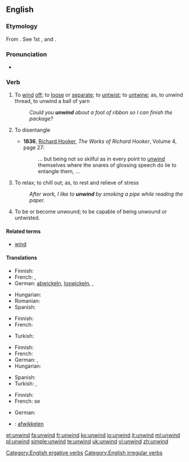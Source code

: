 ==English==

===Etymology===
From {{etyl|ang}} {{term|unwindan}}. See 1st {{term|un-}}, and {{term|wind||to coil}}.

===Pronunciation===
* {{IPA|/ʌnˈwaɪnd/}}
*: {{rhymes|aɪnd}}

===Verb===
{{en-verb|unwinds|unwinding|unwound}}

# {{transitive}} To [[wind]] [[off]]; to [[loose]] or [[separate]]; to [[untwist]]; to [[untwine]]; as, to unwind thread, to unwind a ball of yarn
#: ''Could you '''unwind''' about a foot of ribbon so I can finish the package?''
# {{transitive|obsolete}} To disentangle
#* '''1836''', [[w:Richard Hooker|Richard Hooker]], ''The Works of Richard Hooker'', Volume 4, page 27:
#*: ... but being not so skilful as in every point to [[unwind]] themselves where the snares of glossing speech do lie to entangle them, ...
# {{intransitive|slang}} To relax; to chill out; as, to rest and relieve of stress
#: ''After work, I like to '''unwind''' by smoking a pipe while reading the paper.''
# {{intransitive}} To be or become unwound; to be capable of being unwound or untwisted.

====Related terms====
* [[wind]]

====Translations====
{{trans-top|To wind off}}
* Finnish: {{t+|fi|purkaa}}
* French: {{t+|fr|dérouler}},  {{t+|fr|débobiner}}
* German: [[abwickeln]], [[loswickeln]], {{t-|de|abspulen}}, {{t-|de|abdocken}} {{qualifier|textil.}}
{{trans-mid}}
* Hungarian: {{t-|hu|legombolyít}}
* Romanian: {{t+|ro|deșira}}
* Spanish: {{t-|es|desenrollar}}
{{trans-bottom}}

{{trans-top|To disentangle}}
* Finnish: {{t+|fi|avata}}
* French: {{t+|fr|démêler}}
{{trans-mid}}
* Turkish: {{t+|tr|çözmek}}
{{trans-bottom}}

{{trans-top|To relax}}
* Finnish: {{t+|fi|rentoutua}}
* French: {{t+|fr|décompresser}}
* German: {{t-|de|abschalten}} {{qualifier|figurative}}, {{t-|de|sich entspannen}}
* Hungarian: {{t-|hu|ellazul}}
{{trans-mid}}
* Spanish: {{t+|es|relajarse}}
* Turkish: {{t+|tr|gevşemek}}, {{t+|tr|rahatlamak}}
{{trans-bottom}}

{{trans-top|To be or become unwound}}
* Finnish: {{t-|fi|purkautua}}
* French: se {{t+|fr|défaire}}
{{trans-mid}}
* German: {{t-|de|sich abwickeln}}
{{trans-bottom}}

{{checktrans-top}}
* {{ttbc|nl}}: [[afwikkelen]]
{{trans-mid}}
{{trans-bottom}}

[[Category:English ergative verbs]]
[[Category:English irregular verbs]]

[[et:unwind]]
[[fa:unwind]]
[[fr:unwind]]
[[ko:unwind]]
[[io:unwind]]
[[it:unwind]]
[[ml:unwind]]
[[pl:unwind]]
[[simple:unwind]]
[[te:unwind]]
[[uk:unwind]]
[[vi:unwind]]
[[zh:unwind]]